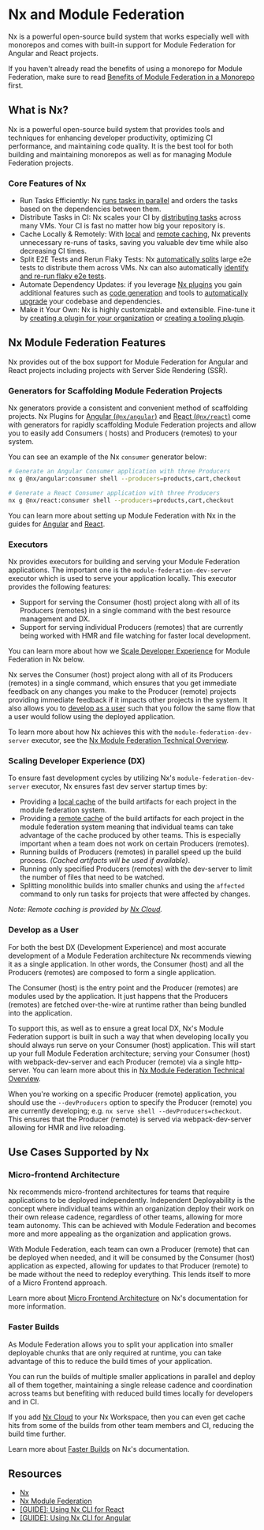 # Nx and Module Federation

Nx is a powerful open-source build system that works especially well with monorepos and comes with built-in support for Module Federation for Angular and React projects.

If you haven't already read the benefits of using a monorepo for Module Federation, make sure to read [Benefits of Module Federation in a Monorepo](./index) first.

## What is Nx?

Nx is a powerful open-source build system that provides tools and techniques for enhancing developer productivity, optimizing CI performance, and maintaining code quality.
It is the best tool for both building and maintaining monorepos as well as for managing Module Federation projects.

### Core Features of Nx

- Run Tasks Efficiently: Nx [runs tasks in parallel](https://nx.dev/features/run-tasks) and orders the tasks based on the dependencies between them.
- Distribute Tasks in CI: Nx scales your CI by [distributing tasks](https://nx.dev/ci/features/distribute-task-execution) across many VMs. Your CI is fast no matter how big your repository is.
- Cache Locally & Remotely: With [local](https://nx.dev/features/cache-task-results) and [remote caching](https://nx.dev/ci/features/remote-cache), Nx prevents unnecessary re-runs of tasks, saving you valuable dev time while also decreasing CI times.
- Split E2E Tests and Rerun Flaky Tests: Nx [automatically splits](https://nx.dev/ci/features/split-e2e-tasks) large e2e tests to distribute them across VMs. Nx can also automatically [identify and re-run flaky e2e tests](https://nx.dev/ci/features/flaky-tasks).
- Automate Dependency Updates: if you leverage [Nx plugins](https://nx.dev/concepts/nx-plugins) you gain additional features such as [code generation](https://nx.dev/features/generate-code) and tools to [automatically upgrade](https://nx.dev/features/automate-updating-dependencies) your codebase and dependencies.
- Make it Your Own: Nx is highly customizable and extensible. Fine-tune it by [creating a plugin for your organization](https://nx.dev/extending-nx/tutorials/organization-specific-plugin) or [creating a tooling plugin](https://nx.dev/extending-nx/tutorials/tooling-plugin).

## Nx Module Federation Features

Nx provides out of the box support for Module Federation for Angular and React projects including projects with Server Side Rendering (SSR).

### Generators for Scaffolding Module Federation Projects

Nx generators provide a consistent and convenient method of scaffolding projects. Nx Plugins for [Angular (`@nx/angular`)](https://nx.dev/nx-api/angular) and [React (`@nx/react`)](https://nx.dev/nx-api/react) come with generators for rapidly scaffolding Module Federation projects and allow you to easily add Consumers ( hosts) and Producers (remotes) to your system.

You can see an example of the Nx `consumer` generator below:
```bash
# Generate an Angular Consumer application with three Producers
nx g @nx/angular:consumer shell --producers=products,cart,checkout

# Generate a React Consumer application with three Producers
nx g @nx/react:consumer shell --producers=products,cart,checkout
```

You can learn more about setting up Module Federation with Nx in the guides for [Angular](/practice/frameworks/angular/using-nx-for-angular) and [React](/practice/frameworks/react/using-nx-for-react).

### Executors

Nx provides executors for building and serving your Module Federation applications. The important one is the `module-federation-dev-server` executor which is used to serve your application locally. This executor provides the following features:

- Support for serving the Consumer (host) project along with all of its Producers (remotes) in a single command with the best resource management and DX.
- Support for serving individual Producers (remotes) that are currently being worked with HMR and file watching for faster local development.

You can learn more about how we [Scale Developer Experience](./nx-for-module-federation#scaling-developer-experience-dx) for Module Federation in Nx below.

Nx serves the Consumer (host) project along with all of its Producers (remotes) in a single command, which ensures that you get immediate feedback on any changes you make to the Producer (remote) projects providing immediate feedback if it impacts other projects in the system.
It also allows you to [develop as a user](./nx-for-module-federation#develop-as-a-user) such that you follow the same flow that a user would follow using the deployed application.

To learn more about how Nx achieves this with the `module-federation-dev-server` executor, see the [Nx Module Federation Technical Overview](https://nx.dev/concepts/module-federation/nx-module-federation-technical-overview).

### Scaling Developer Experience (DX)

To ensure fast development cycles by utilizing Nx's `module-federation-dev-server` executor, Nx ensures fast dev server startup times by:

- Providing a [local cache](https://nx.dev/features/cache-task-results) of the build artifacts for each project in the module federation system.
- Providing a [remote cache](https://nx.dev/ci/features/remote-cache) of the build artifacts for each project in the module federation system meaning that individual teams can take advantage of the cache produced by other teams. This is especially important when a team does not work on certain Producers (remotes).
- Running builds of Producers (remotes) in parallel speed up the build process. _(Cached artifacts will be used if available)_.
- Running only specified Producers (remotes) with the dev-server to limit the number of files that need to be watched.
- Splitting monolithic builds into smaller chunks and using the `affected` command to only run tasks for projects that were affected by changes.

_Note: Remote caching is provided by [Nx Cloud](https://nx.dev/nx-cloud)._

### Develop as a User

For both the best DX (Development Experience) and most accurate development of a Module Federation architecture Nx recommends viewing it as a single application. In other words, the Consumer (host) and all the Producers (remotes) are composed to form a single application.

The Consumer (host) is the entry point and the Producer (remotes) are modules used by the application. It just happens that the Producers (remotes) are fetched over-the-wire at runtime rather than being bundled into the application.

To support this, as well as to ensure a great local DX, Nx's Module Federation support is built in such a way that when developing locally you should always run serve on your Consumer (host) application. This will start up your full Module Federation architecture; serving your Consumer (host) with webpack-dev-server and each Producer (remote) via a single http-server. You can learn more about this in [Nx Module Federation Technical Overview](https://nx.dev/concepts/module-federation/nx-module-federation-technical-overview).

When you're working on a specific Producer (remote) application, you should use the `--devProducers` option to specify the Producer (remote) you are currently developing; e.g. `nx serve shell --devProducers=checkout`. This ensures that the Producer (remote) is served via webpack-dev-server allowing for HMR and live reloading.

## Use Cases Supported by Nx

### Micro-frontend Architecture

Nx recommends micro-frontend architectures for teams that require applications to be deployed independently. Independent Deployability is the concept where individual teams within an organization deploy their work on their own release cadence, regardless of other teams, allowing for more team autonomy. This can be achieved with Module Federation and becomes more and more appealing as the organization and application grows.

With Module Federation, each team can own a Producer (remote) that can be deployed when needed, and it will be consumed by the Consumer (host) application as expected, allowing for updates to that Producer (remote) to be made without the need to redeploy everything.
This lends itself to more of a Micro Frontend approach.

Learn more about [Micro Frontend Architecture](https://nx.dev/concepts/module-federation/micro-frontend-architecture) on Nx's documentation for more information.

### Faster Builds

As Module Federation allows you to split your application into smaller deployable chunks that are only required at runtime, you can take advantage of this to reduce the build times of your application.

You can run the builds of multiple smaller applications in parallel and deploy all of them together, maintaining a single release cadence and coordination across teams but benefiting with reduced build times locally for developers and in CI.

If you add [Nx Cloud](https://nx.dev/nx-cloud) to your Nx Workspace, then you can even get cache hits from some of the builds from other team members and CI, reducing the build time further.

Learn more about [Faster Builds](https://nx.dev/concepts/module-federation/faster-builds-with-module-federation) on Nx's documentation.

## Resources

- [Nx](https://nx.dev)
- [Nx Module Federation](https://nx.dev/concepts/module-federation)
- [[GUIDE]: Using Nx CLI for React](../frameworks/react/using-nx-for-react)
- [[GUIDE]: Using Nx CLI for Angular](../frameworks/angular/using-nx-for-angular)
